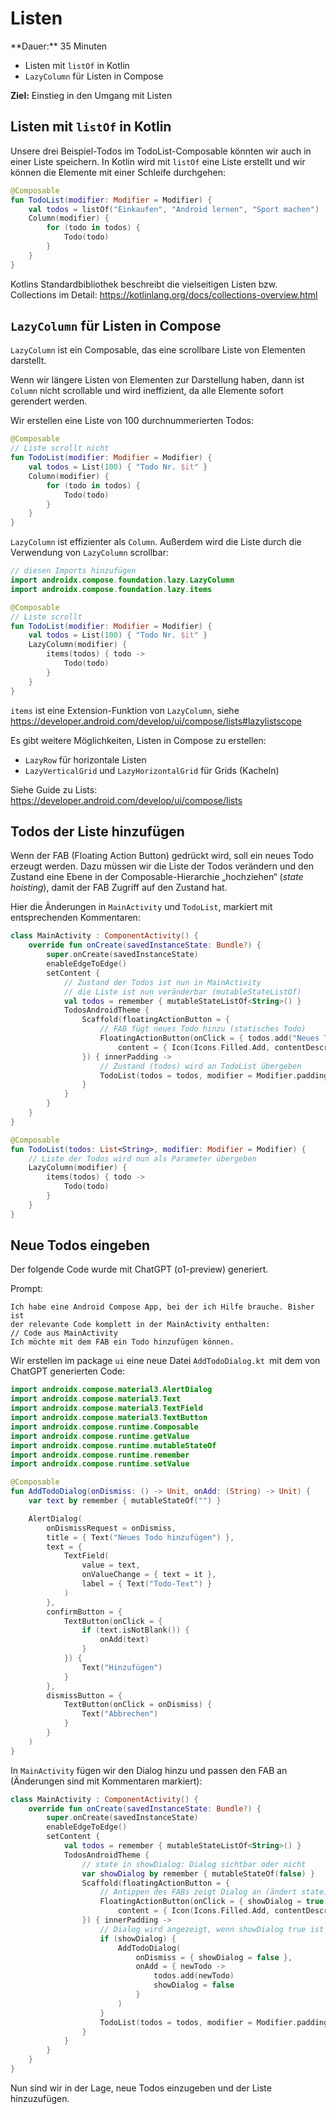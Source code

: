 
# Listen

<Callout>
  **Dauer:** 35 Minuten

  - Listen mit `listOf` in Kotlin
  - `LazyColumn` für Listen in Compose

  **Ziel:** Einstieg in den Umgang mit Listen 
</Callout>

## Listen mit `listOf` in Kotlin

Unsere drei Beispiel-Todos im TodoList-Composable könnten wir 
auch in einer Liste speichern. In Kotlin wird mit `listOf` eine 
Liste erstellt und wir können die Elemente mit einer Schleife
durchgehen:

```kotlin
@Composable
fun TodoList(modifier: Modifier = Modifier) {
    val todos = listOf("Einkaufen", "Android lernen", "Sport machen")
    Column(modifier) {
        for (todo in todos) {
            Todo(todo)
        }
    }
}
```

Kotlins Standardbibliothek beschreibt die vielseitigen Listen bzw. 
Collections im Detail: https://kotlinlang.org/docs/collections-overview.html

## `LazyColumn` für Listen in Compose

`LazyColumn` ist ein Composable, das eine scrollbare Liste von 
Elementen darstellt. 

Wenn wir längere Listen von Elementen zur Darstellung haben, dann ist
`Column` nicht scrollable und wird ineffizient, da alle Elemente
sofort gerendert werden. 

Wir erstellen eine Liste von 100 durchnummerierten Todos:

```kotlin
@Composable
// Liste scrollt nicht
fun TodoList(modifier: Modifier = Modifier) {
    val todos = List(100) { "Todo Nr. $it" }
    Column(modifier) {
        for (todo in todos) {
            Todo(todo)
        }
    }
}
```

`LazyColumn` ist effizienter als `Column`. Außerdem wird die Liste
durch die Verwendung von `LazyColumn` scrollbar:

```kotlin
// diesen Imports hinzufügen
import androidx.compose.foundation.lazy.LazyColumn
import androidx.compose.foundation.lazy.items

@Composable
// Liste scrollt
fun TodoList(modifier: Modifier = Modifier) {
    val todos = List(100) { "Todo Nr. $it" }
    LazyColumn(modifier) {
        items(todos) { todo ->
            Todo(todo)
        }
    }
}
```

`items` ist eine Extension-Funktion von `LazyColumn`, siehe 
https://developer.android.com/develop/ui/compose/lists#lazylistscope

Es gibt weitere Möglichkeiten, Listen in Compose zu erstellen:

- `LazyRow` für horizontale Listen
- `LazyVerticalGrid` und `LazyHorizontalGrid` für Grids (Kacheln)

Siehe Guide zu Lists: https://developer.android.com/develop/ui/compose/lists

## Todos der Liste hinzufügen

Wenn der FAB (Floating Action Button) gedrückt wird, soll ein neues
Todo erzeugt werden. Dazu müssen wir die Liste der Todos verändern
und den Zustand eine Ebene in der Composable-Hierarchie „hochziehen“
(_state hoisting_), damit der FAB Zugriff auf den Zustand hat.

Hier die Änderungen in `MainActivity` und `TodoList`, markiert
mit entsprechenden Kommentaren:

```kotlin
class MainActivity : ComponentActivity() {
    override fun onCreate(savedInstanceState: Bundle?) {
        super.onCreate(savedInstanceState)
        enableEdgeToEdge()
        setContent {
            // Zustand der Todos ist nun in MainActivity
            // die Liste ist nun veränderbar (mutableStateListOf)
            val todos = remember { mutableStateListOf<String>() }
            TodosAndroidTheme {
                Scaffold(floatingActionButton = {
                    // FAB fügt neues Todo hinzu (statisches Todo)
                    FloatingActionButton(onClick = { todos.add("Neues Todo") },
                        content = { Icon(Icons.Filled.Add, contentDescription = "Todo erstellen") })
                }) { innerPadding ->
                    // Zustand (todos) wird an TodoList übergeben
                    TodoList(todos = todos, modifier = Modifier.padding(innerPadding))
                }
            }
        }
    }
}

@Composable
fun TodoList(todos: List<String>, modifier: Modifier = Modifier) {
    // Liste der Todos wird nun als Parameter übergeben
    LazyColumn(modifier) {
        items(todos) { todo ->
            Todo(todo)
        }
    }
}
```

## Neue Todos eingeben

<Callout>
Der folgende Code wurde mit ChatGPT (o1-preview) generiert.

Prompt:
```plaintext
Ich habe eine Android Compose App, bei der ich Hilfe brauche. Bisher ist 
der relevante Code komplett in der MainActivity enthalten:
// Code aus MainActivity
Ich möchte mit dem FAB ein Todo hinzufügen können.
```
</Callout>

Wir erstellen im package `ui` eine neue Datei `AddTodoDialog.kt `mit 
dem von ChatGPT generierten Code:

```kotlin
import androidx.compose.material3.AlertDialog
import androidx.compose.material3.Text
import androidx.compose.material3.TextField
import androidx.compose.material3.TextButton
import androidx.compose.runtime.Composable
import androidx.compose.runtime.getValue
import androidx.compose.runtime.mutableStateOf
import androidx.compose.runtime.remember
import androidx.compose.runtime.setValue

@Composable
fun AddTodoDialog(onDismiss: () -> Unit, onAdd: (String) -> Unit) {
    var text by remember { mutableStateOf("") }

    AlertDialog(
        onDismissRequest = onDismiss,
        title = { Text("Neues Todo hinzufügen") },
        text = {
            TextField(
                value = text,
                onValueChange = { text = it },
                label = { Text("Todo-Text") }
            )
        },
        confirmButton = {
            TextButton(onClick = {
                if (text.isNotBlank()) {
                    onAdd(text)
                }
            }) {
                Text("Hinzufügen")
            }
        },
        dismissButton = {
            TextButton(onClick = onDismiss) {
                Text("Abbrechen")
            }
        }
    )
}
```

In `MainActivity` fügen wir den Dialog hinzu und passen den FAB an
(Änderungen sind mit Kommentaren markiert):

```kotlin
class MainActivity : ComponentActivity() {
    override fun onCreate(savedInstanceState: Bundle?) {
        super.onCreate(savedInstanceState)
        enableEdgeToEdge()
        setContent {
            val todos = remember { mutableStateListOf<String>() }
            TodosAndroidTheme {
                // state in showDialog: Dialog sichtbar oder nicht
                var showDialog by remember { mutableStateOf(false) }
                Scaffold(floatingActionButton = {
                    // Antippen des FABs zeigt Dialog an (ändert state)
                    FloatingActionButton(onClick = { showDialog = true },
                        content = { Icon(Icons.Filled.Add, contentDescription = "Todo erstellen") })
                }) { innerPadding ->
                    // Dialog wird angezeigt, wenn showDialog true ist  
                    if (showDialog) {
                        AddTodoDialog(
                            onDismiss = { showDialog = false },
                            onAdd = { newTodo ->
                                todos.add(newTodo)
                                showDialog = false
                            }
                        )
                    }
                    TodoList(todos = todos, modifier = Modifier.padding(innerPadding))
                }
            }
        }
    }
}
```

Nun sind wir in der Lage, neue Todos einzugeben und der Liste hinzuzufügen.